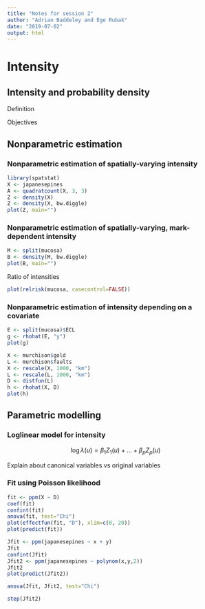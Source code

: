```yaml
---
title: "Notes for session 2"
author: "Adrian Baddeley and Ege Rubak"
date: "2019-07-02"
output: html
---
```


# Intensity


## Intensity and probability density

Definition

Objectives

## Nonparametric estimation

### Nonparametric estimation of spatially-varying intensity

```r
library(spatstat)
X <- japanesepines
A <- quadratcount(X, 3, 3)
Z <- density(X)
Z <- density(X, bw.diggle)
plot(Z, main="")
```

### Nonparametric estimation of spatially-varying, mark-dependent intensity

```r
M <- split(mucosa)
B <- density(M, bw.diggle)
plot(B, main="")
```

Ratio of intensities

```r
plot(relrisk(mucosa, casecontrol=FALSE))
```

### Nonparametric estimation of intensity depending on a covariate

```r
E <- split(mucosa)$ECL
g <- rhohat(E, "y")
plot(g)
```

```r
X <- murchison$gold
L <- murchison$faults
X <- rescale(X, 1000, "km")
L <- rescale(L, 1000, "km")
D <- distfun(L)
h <- rhohat(X, D)
plot(h)
```

## Parametric modelling

### Loglinear model for intensity

$$\log\lambda(u) = \beta_1 Z_1(u) + \ldots + \beta_p Z_p(u)$$

Explain about canonical variables vs original variables

### Fit using Poisson likelihood

```r
fit <- ppm(X ~ D)
coef(fit)
confint(fit)
anova(fit, test="Chi")
plot(effectfun(fit, "D"), xlim=c(0, 20))
plot(predict(fit))
```

```r
Jfit <- ppm(japanesepines ~ x + y)
Jfit
confint(Jfit)
Jfit2 <- ppm(japanesepines ~ polynom(x,y,2))
Jfit2
plot(predict(Jfit2))
```

```r
anova(Jfit, Jfit2, test="Chi")
```

```r
step(Jfit2)
```